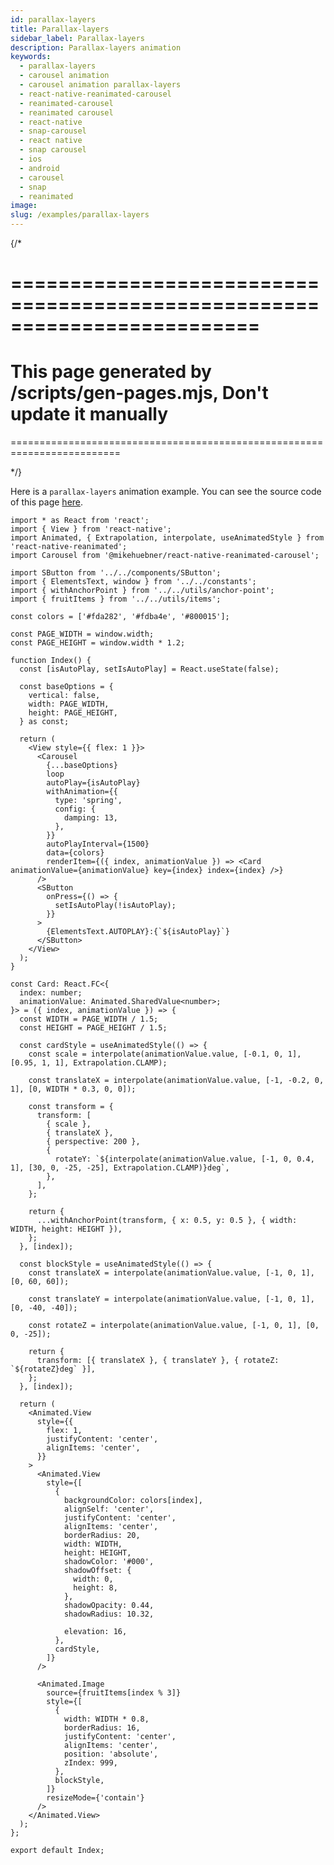 ```yaml
---
id: parallax-layers
title: Parallax-layers
sidebar_label: Parallax-layers
description: Parallax-layers animation
keywords:
  - parallax-layers
  - carousel animation
  - carousel animation parallax-layers
  - react-native-reanimated-carousel
  - reanimated-carousel
  - reanimated carousel
  - react-native
  - snap-carousel
  - react native
  - snap carousel
  - ios
  - android
  - carousel
  - snap
  - reanimated
image:
slug: /examples/parallax-layers
---
```


{/\*

# =========================================================================

# This page generated by /scripts/gen-pages.mjs, Don't update it manually

=========================================================================

\*/}

Here is a `parallax-layers` animation example. You can see the source code of this page
[here](https://github.com/dohooo/react-native-reanimated-carousel/blob/main/apps/app/src/pages/parallax-layers/index.tsx).


<Page page="parallax-layers" />

```tsx copy
import * as React from 'react';
import { View } from 'react-native';
import Animated, { Extrapolation, interpolate, useAnimatedStyle } from 'react-native-reanimated';
import Carousel from '@mikehuebner/react-native-reanimated-carousel';

import SButton from '../../components/SButton';
import { ElementsText, window } from '../../constants';
import { withAnchorPoint } from '../../utils/anchor-point';
import { fruitItems } from '../../utils/items';

const colors = ['#fda282', '#fdba4e', '#800015'];

const PAGE_WIDTH = window.width;
const PAGE_HEIGHT = window.width * 1.2;

function Index() {
  const [isAutoPlay, setIsAutoPlay] = React.useState(false);

  const baseOptions = {
    vertical: false,
    width: PAGE_WIDTH,
    height: PAGE_HEIGHT,
  } as const;

  return (
    <View style={{ flex: 1 }}>
      <Carousel
        {...baseOptions}
        loop
        autoPlay={isAutoPlay}
        withAnimation={{
          type: 'spring',
          config: {
            damping: 13,
          },
        }}
        autoPlayInterval={1500}
        data={colors}
        renderItem={({ index, animationValue }) => <Card animationValue={animationValue} key={index} index={index} />}
      />
      <SButton
        onPress={() => {
          setIsAutoPlay(!isAutoPlay);
        }}
      >
        {ElementsText.AUTOPLAY}:{`${isAutoPlay}`}
      </SButton>
    </View>
  );
}

const Card: React.FC<{
  index: number;
  animationValue: Animated.SharedValue<number>;
}> = ({ index, animationValue }) => {
  const WIDTH = PAGE_WIDTH / 1.5;
  const HEIGHT = PAGE_HEIGHT / 1.5;

  const cardStyle = useAnimatedStyle(() => {
    const scale = interpolate(animationValue.value, [-0.1, 0, 1], [0.95, 1, 1], Extrapolation.CLAMP);

    const translateX = interpolate(animationValue.value, [-1, -0.2, 0, 1], [0, WIDTH * 0.3, 0, 0]);

    const transform = {
      transform: [
        { scale },
        { translateX },
        { perspective: 200 },
        {
          rotateY: `${interpolate(animationValue.value, [-1, 0, 0.4, 1], [30, 0, -25, -25], Extrapolation.CLAMP)}deg`,
        },
      ],
    };

    return {
      ...withAnchorPoint(transform, { x: 0.5, y: 0.5 }, { width: WIDTH, height: HEIGHT }),
    };
  }, [index]);

  const blockStyle = useAnimatedStyle(() => {
    const translateX = interpolate(animationValue.value, [-1, 0, 1], [0, 60, 60]);

    const translateY = interpolate(animationValue.value, [-1, 0, 1], [0, -40, -40]);

    const rotateZ = interpolate(animationValue.value, [-1, 0, 1], [0, 0, -25]);

    return {
      transform: [{ translateX }, { translateY }, { rotateZ: `${rotateZ}deg` }],
    };
  }, [index]);

  return (
    <Animated.View
      style={{
        flex: 1,
        justifyContent: 'center',
        alignItems: 'center',
      }}
    >
      <Animated.View
        style={[
          {
            backgroundColor: colors[index],
            alignSelf: 'center',
            justifyContent: 'center',
            alignItems: 'center',
            borderRadius: 20,
            width: WIDTH,
            height: HEIGHT,
            shadowColor: '#000',
            shadowOffset: {
              width: 0,
              height: 8,
            },
            shadowOpacity: 0.44,
            shadowRadius: 10.32,

            elevation: 16,
          },
          cardStyle,
        ]}
      />

      <Animated.Image
        source={fruitItems[index % 3]}
        style={[
          {
            width: WIDTH * 0.8,
            borderRadius: 16,
            justifyContent: 'center',
            alignItems: 'center',
            position: 'absolute',
            zIndex: 999,
          },
          blockStyle,
        ]}
        resizeMode={'contain'}
      />
    </Animated.View>
  );
};

export default Index;
```
